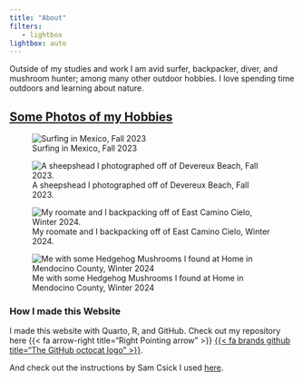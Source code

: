 ```yaml
---
title: "About"
filters:
   - lightbox
lightbox: auto
---
```


Outside of my studies and work I am avid surfer, backpacker, diver, and mushroom hunter; among many other outdoor hobbies. I love spending time outdoors and learning about nature.

## [Some Photos of my Hobbies]{.underline}

::: {layout="[[1, 1], [1, 1]]"}
![Surfing in Mexico, Fall 2023](images/P6020024.jpeg){group="Hobbies"}

![A sheepshead I photographed off of Devereux Beach, Fall 2023.](images/DSCN0743.jpeg){group="Hobbies"}

![My roomate and I backpacking off of East Camino Cielo, Winter 2024.](images/DSCN1044.jpeg){group="Hobbies"}

![Me with some Hedgehog Mushrooms I found at Home in Mendocino County, Winter 2024](images/IMG_0660.jpeg){group="Hobbies"}
:::

### How I made this Website

I made this website with Quarto, R, and GitHub. Check out my repository here {{< fa arrow-right title="Right Pointing arrow" >}} [{{< fa brands github title="The GitHub octocat logo" >}}](https://github.com/dtfrees/dtfrees.github.io).

And check out the instructions by Sam Csick I used [here](https://ucsb-meds.github.io/creating-quarto-websites/).
